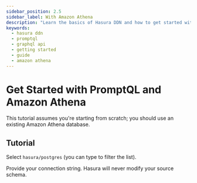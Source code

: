 ```yaml
---
sidebar_position: 2.5
sidebar_label: With Amazon Athena
description: "Learn the basics of Hasura DDN and how to get started with an Amazon Athena database."
keywords:
  - hasura ddn
  - promptql
  - graphql api
  - getting started
  - guide
  - amazon athena
---
```



# Get Started with PromptQL and Amazon Athena

<BoilerplateOverview dataSourceName="Amazon Athena" time="twenty" />

This tutorial assumes you're starting from scratch; you should use an existing Amazon Athena database.

<Prereqs />

## Tutorial

<BoilerplateInit />

Select `hasura/postgres` (you can type to filter the list).

Provide your connection string. Hasura will never modify your source schema.

<BoilerplateDx />

<BoilerplateSummary dataSourceName="PostgreSQL" />
